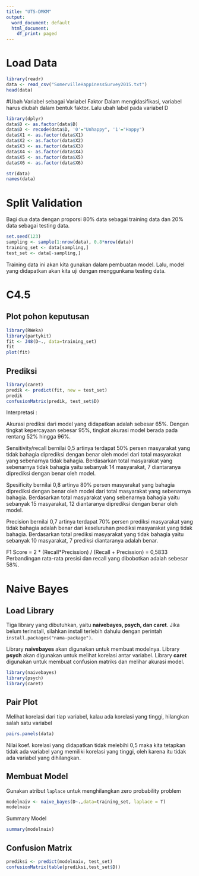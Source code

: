 ---
title: "UTS-DMKM"
output:
  word_document: default
  html_document:
    df_print: paged
---

# Load Data
```{r}
library(readr)
data <- read_csv("SomervilleHappinessSurvey2015.txt")
head(data)
```

#Ubah Variabel sebagai Variabel Faktor
Dalam mengklasifikasi, variabel harus diubah dalam bentuk faktor. Lalu ubah label pada variabel D 
```{r}
library(dplyr)
data$D <- as.factor(data$D)
data$D <- recode(data$D, '0'="Unhappy", '1'="Happy")
data$X1 <- as.factor(data$X1)
data$X2 <- as.factor(data$X2)
data$X3 <- as.factor(data$X3)
data$X4 <- as.factor(data$X4)
data$X5 <- as.factor(data$X5)
data$X6 <- as.factor(data$X6)

str(data)
names(data)
```


# Split Validation
Bagi dua data dengan proporsi 80% data sebagai training data dan 20% data sebagai testing data. 
```{r}
set.seed(123)
sampling <- sample(1:nrow(data), 0.8*nrow(data))
training_set <- data[sampling,]
test_set <- data[-sampling,]
```

Training data ini akan kita gunakan dalam pembuatan model. Lalu, model yang didapatkan akan kita uji dengan menggunkana testing data.

# C4.5

## Plot pohon keputusan
```{r}
library(RWeka)
library(partykit)
fit <- J48(D~., data=training_set)
fit
plot(fit)
```

## Prediksi
```{r}
library(caret)
predik <- predict(fit, new = test_set)
predik
confusionMatrix(predik, test_set$D)
```

Interpretasi : 

Akurasi prediksi dari model yang didapatkan adalah sebesar 65%. Dengan tingkat kepercayaan sebesar 95%, tingkat akurasi model berada pada rentang 52% hingga 96%.


Sensitivity/recall bernilai 0,5 artinya terdapat 50% persen masyarakat yang tidak bahagia diprediksi dengan benar oleh model dari total masyarakat yang sebenarnya tidak bahagia. Berdasarkan total masyarakat yang sebenarnya tidak bahagia yaitu sebanyak 14 masyarakat, 7 diantaranya diprediksi dengan benar oleh model.

Spesificity bernilai 0,8 artinya 80% persen masyarakat yang bahagia diprediksi dengan benar oleh model dari total masyarakat yang sebenarnya bahagia. Berdasarkan total masyarakat yang sebenarnya bahagia yaitu sebanyak 15 masyarakat, 12 diantaranya diprediksi dengan benar oleh model.

Precision bernilai 0,7 artinya terdapat 70% persen prediksi masyarakat yang tidak bahagia adalah benar dari keseluruhan prediksi masyarakat yang tidak bahagia. Berdasarkan total prediksi masyarakat yang tidak bahagia yaitu sebanyak 10 masyarakat, 7 prediksi diantaranya adalah benar.

F1 Score = 2 * (Recall*Precission) / (Recall + Precission) = 0,5833
Perbandingan rata-rata presisi dan recall yang dibobotkan adalah sebesar 58%.


# Naive Bayes
## Load Library
Tiga library yang dibutuhkan, yaitu **naivebayes, psych, dan caret**. Jika belum terinstall, silahkan install terlebih dahulu dengan perintah `install.packages("nama-package")`.

Library **naivebayes** akan digunakan untuk membuat modelnya. Library **psych** akan digunakan untuk melihat korelasi antar variabel. Library **caret** digunakan untuk membuat confusion matriks dan melihar akurasi model.

```{r message=FALSE, warning=FALSE}
library(naivebayes)
library(psych)
library(caret)
```


## Pair Plot
Melihat korelasi dari tiap variabel, kalau ada korelasi yang tinggi, hilangkan salah satu variabel
```{r}
pairs.panels(data)
```

Nilai koef. korelasi yang didapatkan tidak melebihi 0,5 maka kita tetapkan tidak ada variabel yang memiliki korelasi yang tinggi, oleh karena itu tidak ada variabel yang dihilangkan.

## Membuat Model
Gunakan atribut `laplace` untuk menghilangkan zero probability problem
```{r message=FALSE, warning=FALSE}
modelnaiv <- naive_bayes(D~.,data=training_set, laplace = T)
modelnaiv
```
Summary Model
```{r}
summary(modelnaiv)
```

## Confusion Matrix
```{r}
prediksi <- predict(modelnaiv, test_set)
confusionMatrix(table(prediksi,test_set$D))
```